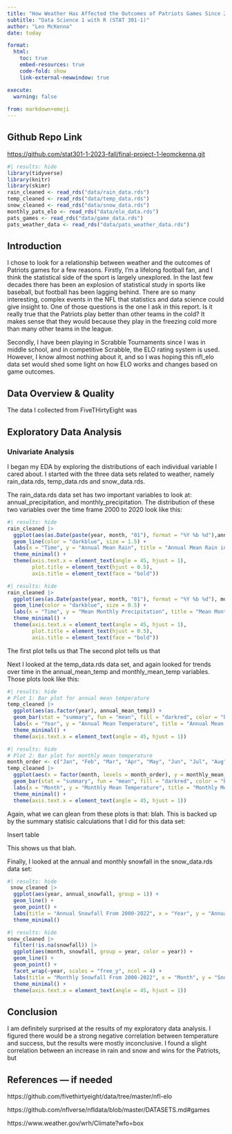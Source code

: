 ```yaml
---
title: "How Weather Has Affected the Outcomes of Patriots Games Since 2000"
subtitle: "Data Science 1 with R (STAT 301-1)"
author: "Leo McKenna"
date: today

format:
  html:
    toc: true
    embed-resources: true
    code-fold: show
    link-external-newwindow: true

execute:
  warning: false
  
from: markdown+emoji 
---
```


::: {.callout-tip icon=false}

## Github Repo Link

[https://github.com/stat301-1-2023-fall/final-project-1-leomckenna.git](https://github.com/stat301-1-2023-fall/final-project-1-leomckenna.git)

:::

```r
#| results: hide
library(tidyverse)
library(knitr)
library(skimr)
rain_cleaned <- read_rds("data/rain_data.rds")
temp_cleaned <- read_rds("data/temp_data.rds")
snow_cleaned <- read_rds("data/snow_data.rds")
monthly_pats_elo <- read_rds("data/elo_data.rds")
pats_games <- read_rds("data/game_data.rds")
pats_weather_data <- read_rds("data/pats_weather_data.rds")
```


## **Introduction**

I chose to look for a relationship between weather and the outcomes of Patriots games for a few reasons. Firstly, I’m a lifelong football fan, and I think the statistical side of the sport is largely unexplored. In the last few decades there has been an explosion of statistical study in sports like baseball, but football has been lagging behind. There are so many interesting, complex events in the NFL that statistics and data science could give insight to. One of those questions is the one I ask in this report. Is it really true that the Patriots play better than other teams in the cold? It makes sense that they would because they play in the freezing cold more than many other teams in the league. 

Secondly, I have been playing in Scrabble Tournaments since I was in middle school, and in competitive Scrabble, the ELO rating system is used. However, I know almost nothing about it, and so I was hoping this nfl_elo data set would shed some light on how ELO works and changes based on game outcomes. 

## **Data Overview & Quality**
The data I collected from FiveTHirtyEight was 





## **Exploratory Data Analysis**
### **Univariate Analysis**
I began my EDA by exploring the distributions of each individual variable I cared about. I started with the three data sets related to weather, namely rain_data.rds, temp_data.rds and snow_data.rds.

The rain_data.rds data set has two important variables to look at: annual_precipitation, and monthly_precipitation. The distribution of these two variables over the time frame 2000 to 2020 look like this:
```r
#| results: hide
rain_cleaned |> 
  ggplot(aes(as.Date(paste(year, month, "01"), format = "%Y %b %d"),annual_mean_rain)) +
  geom_line(color = "darkblue", size = 1.5) +
  labs(x = "Time", y = "Annual Mean Rain", title = "Annual Mean Rain in Foxboro From 2000-2020") +
  theme_minimal() +
  theme(axis.text.x = element_text(angle = 45, hjust = 1),  
        plot.title = element_text(hjust = 0.5),             
        axis.title = element_text(face = "bold"))
```

```r
#| results: hide
rain_cleaned |> 
  ggplot(aes(as.Date(paste(year, month, "01"), format = "%Y %b %d"), monthly_mean_rain)) +
  geom_line(color = "darkblue", size = 0.5) +
  labs(x = "Time", y = "Mean Monthly Precipitation", title = "Mean Monthly Precipitation in Foxboro From 2000-2020") +
  theme_minimal() +
  theme(axis.text.x = element_text(angle = 45, hjust = 1),  
        plot.title = element_text(hjust = 0.5),             
        axis.title = element_text(face = "bold"))
```
The first plot tells us that 
The second plot tells us that

Next I looked at the temp_data.rds data set, and again looked for trends over time in the annual_mean_temp and monthly_mean_temp variables. Those plots look like this:

```r
#| results: hide
# Plot 1: Bar plot for annual mean temperature
temp_cleaned |> 
  ggplot(aes(as.factor(year), annual_mean_temp)) +
  geom_bar(stat = "summary", fun = "mean", fill = "darkred", color = "black", alpha = 0.7) +
  labs(x = "Year", y = "Annual Mean Temperature", title = "Annual Mean Temperature in FoxboroFrom 2000-2023") +
  theme_minimal() +
  theme(axis.text.x = element_text(angle = 45, hjust = 1))
```

```r
#| results: hide
# Plot 2: Bar plot for monthly mean temperature
month_order <- c("Jan", "Feb", "Mar", "Apr", "May", "Jun", "Jul", "Aug", "Sep", "Oct", "Nov", "Dec")
temp_cleaned |> 
  ggplot(aes(x = factor(month, levels = month_order), y = monthly_mean_temp)) +
  geom_bar(stat = "summary", fun = "mean", fill = "darkred", color = "black", alpha = 0.7) +
  labs(x = "Month", y = "Monthly Mean Temperature", title = "Monthly Mean Temperature in Foxboro from 2000-2023") +
  theme_minimal() +
  theme(axis.text.x = element_text(angle = 45, hjust = 1))
```
Again, what we can glean from these plots is that: blah. This is backed up by the summary statisic calculations that I did for this data set:

Insert table

This shows us that blah.

Finally, I looked at the annual and monthly snowfall in the snow_data.rds data set:

```r
#| results: hide
 snow_cleaned |> 
  ggplot(aes(year, annual_snowfall, group = 1)) +
  geom_line() +
  geom_point() +
  labs(title = "Annual Snowfall From 2000-2022", x = "Year", y = "Annual Snowfall (inches)") +
  theme_minimal()
```

```r
#| results: hide
snow_cleaned |> 
  filter(!is.na(snowfall)) |> 
  ggplot(aes(month, snowfall, group = year, color = year)) +
  geom_line() +
  geom_point() +
  facet_wrap(~year, scales = "free_y", ncol = 4) +
  labs(title = "Monthly Snowfall From 2000-2022", x = "Month", y = "Snowfall (inches)") +
  theme_minimal() +
  theme(axis.text.x = element_text(angle = 45, hjust = 1))
```










## **Conclusion**
I am definitely surprised at the results of my exploratory data analysis. I figured there would be a strong negative correlation between temperature and success, but the results were mostly inconclusive. I found a slight correlation between an increase in rain and snow and wins for the Patriots, but 




## **References — if needed**
https://github.com/fivethirtyeight/data/tree/master/nfl-elo

https://github.com/nflverse/nfldata/blob/master/DATASETS.md#games

https://www.weather.gov/wrh/Climate?wfo=box

